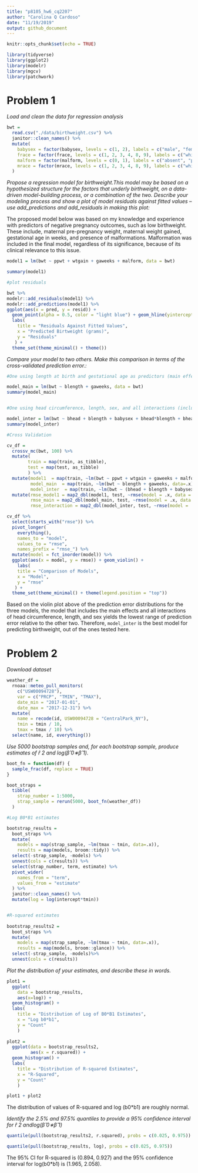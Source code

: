```yaml
---
title: "p8105_hw6_cq2207"
author: "Carolina Q Cardoso"
date: "11/19/2019"
output: github_document
---
```


```r
knitr::opts_chunk$set(echo = TRUE)
```

```r
library(tidyverse)
library(ggplot2)
library(modelr)
library(mgcv)
library(patchwork)
```

# Problem 1

_Load and clean the data for regression analysis_

```r

bwt =
  read.csv("./data/birthweight.csv") %>%
  janitor::clean_names() %>%
  mutate(
    babysex = factor(babysex, levels = c(1, 2), labels = c("male", "female")),
    frace = factor(frace, levels = c(1, 2, 3, 4, 8, 9), labels = c("white", "black", "asian", "puerto rican", "other", "unknown")),
    malform = factor(malform, levels = c(0, 1), labels = c("absent", "present")),
    mrace = factor(mrace, levels = c(1, 2, 3, 4, 8, 9), labels = c("white", "black", "asian", "puerto rican", "other", "unknown"))
  )


```

_Propose a regression model for birthweight.This model may be based on a hypothesized structure for the factors that underly birthweight, on a data-driven model-building process, or a combination of the two. Describe your modeling process and show a plot of model residuals against fitted values – use add_predictions and add_residuals in making this plot:_

The proposed model below was based on my knowledge and experience with predictors of negative pregnancy outcomes, such as low birthweight. These include, maternal pre-pregnancy weight, maternal weight gained, gestational age in weeks, and presence of malformations. 
Malformation was included in the final model, regardless of its significance, because of its clinical relevance to this issue.
```r

model1 = lm(bwt ~ ppwt + wtgain + gaweeks + malform, data = bwt)

summary(model1)

#plot residuals

bwt %>%
modelr::add_residuals(model1) %>%
modelr::add_predictions(model1) %>% 
ggplot(aes(x = pred, y = resid)) + 
  geom_point(alpha = 0.5, color = "light blue") + geom_hline(yintercept = 0, color = "red") + 
  labs(
    title = "Residuals Against Fitted Values",
    x = "Predicted Birtweight (grams)",
    y = "Residuals"
   ) +
  theme_set(theme_minimal() + theme())

```

_Compare your model to two others. Make this comparison in terms of the cross-validated prediction error.:_

```r

#One using length at birth and gestational age as predictors (main effects only)

model_main = lm(bwt ~ blength + gaweeks, data = bwt)
summary(model_main)


#One using head circumference, length, sex, and all interactions (including the three-way interaction) between these

model_inter = lm(bwt ~ bhead + blength + babysex + bhead*blength + bhead*babysex + blength*babysex + bhead*blength*babysex, data = bwt)
summary(model_inter)

#Cross Validation

cv_df = 
  crossv_mc(bwt, 100) %>%
  mutate(
        train = map(train, as_tibble),
        test = map(test, as_tibble)
        ) %>%
  mutate(model1  = map(train, ~lm(bwt ~ ppwt + wtgain + gaweeks + malform, data=.x)),
         model_main  = map(train, ~lm(bwt ~ blength + gaweeks, data=.x)),
         model_inter  = map(train, ~lm(bwt ~ (bhead + blength + babysex)^3, data=.x))) %>% 
  mutate(rmse_model1 = map2_dbl(model1, test, ~rmse(model = .x, data = .y)),
         rmse_main = map2_dbl(model_main, test, ~rmse(model = .x, data = .y)),
         rmse_interaction = map2_dbl(model_inter, test, ~rmse(model = .x, data = .y)))

cv_df %>% 
  select(starts_with("rmse")) %>% 
  pivot_longer(
    everything(),
    names_to = "model", 
    values_to = "rmse",
    names_prefix = "rmse_") %>% 
  mutate(model = fct_inorder(model)) %>% 
  ggplot(aes(x = model, y = rmse)) + geom_violin() +
    labs(
    title = "Comparison of Models",
    x = "Model",
    y = "rmse"
   ) +
  theme_set(theme_minimal() + theme(legend.position = "top"))

```

Based on the violin plot above of the prediction error distributions for the three models, the model that includes the main effects and all interactions of head circumference, length, and sex yields the lowest range of prediction error relative to the other two. Therefore, `model_inter` is the best model for predicting birthweight, out of the ones tested here.

# Problem 2

_Download dataset_

```r

weather_df = 
  rnoaa::meteo_pull_monitors(
    c("USW00094728"),
    var = c("PRCP", "TMIN", "TMAX"), 
    date_min = "2017-01-01",
    date_max = "2017-12-31") %>%
  mutate(
    name = recode(id, USW00094728 = "CentralPark_NY"),
    tmin = tmin / 10,
    tmax = tmax / 10) %>%
  select(name, id, everything())

```

_Use 5000 bootstrap samples and, for each bootstrap sample, produce estimates of r̂ 2 and log(β̂ 0∗β̂ 1)._

```r

boot_fn = function(df) {
  sample_frac(df, replace = TRUE)
}

boot_straps = 
  tibble(
    strap_number = 1:5000,
    strap_sample = rerun(5000, boot_fn(weather_df))
  )

#Log B0*B1 estimates

bootstrap_results =
  boot_straps %>% 
  mutate(
    models = map(strap_sample, ~lm(tmax ~ tmin, data=.x)),
    results = map(models, broom::tidy)) %>% 
  select(-strap_sample, -models) %>% 
  unnest(cols = c(results)) %>% 
  select(strap_number, term, estimate) %>% 
  pivot_wider(
    names_from = "term",
    values_from = "estimate"
  ) %>% 
  janitor::clean_names() %>% 
  mutate(log = log(intercept*tmin)) 


#R-squared estimates
  
bootstrap_results2 =
  boot_straps %>% 
  mutate(
    models = map(strap_sample, ~lm(tmax ~ tmin, data=.x)),
    results = map(models, broom::glance)) %>% 
  select(-strap_sample, -models)%>% 
  unnest(cols = c(results))

```

_Plot the distribution of your estimates, and describe these in words._

```r

plot1 =
  ggplot(
    data = bootstrap_results, 
    aes(x=log)) +
  geom_histogram() + 
  labs(
    title = "Distribution of Log of B0*B1 Estimates",
    x = "Log b0*b1",
    y = "Count"
    ) 
    
plot2 = 
  ggplot(data = bootstrap_results2, 
         aes(x = r.squared)) + 
  geom_histogram() + 
  labs(
    title = "Distribution of R-squared Estimates",
    x = "R-Squared",
    y = "Count"
    )

plot1 + plot2

```

The distribution of values of R-squared and log (b0*b1) are roughly normal.

_Identify the 2.5% and 97.5% quantiles to provide a 95% confidence interval for r̂ 2 andlog(β̂ 0∗β̂ 1)_

```r

quantile(pull(bootstrap_results2, r.squared), probs = c(0.025, 0.975)) 

quantile(pull(bootstrap_results, log), probs = c(0.025, 0.975)) 

```

The 95% CI for R-squared is (0.894, 0.927) and the 95% confidence interval for log(b0*b1) is (1.965, 2.058).